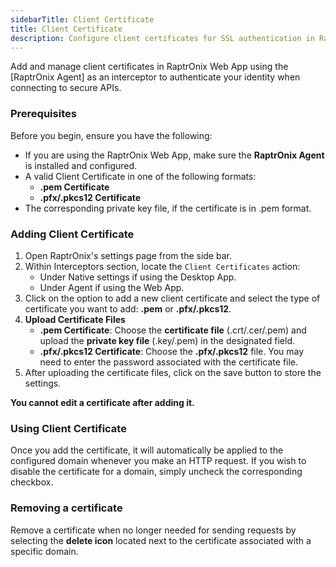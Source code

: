 ```yaml
---
sidebarTitle: Client Certificate
title: Client Certificate
description: Configure client certificates for SSL authentication in RaptrOnix.
---
```


Add and manage client certificates  in RaptrOnix Web App using the [RaptrOnix Agent] as an interceptor to authenticate your identity when connecting to secure APIs.

### Prerequisites

Before you begin, ensure you have the following:

- If you are using the RaptrOnix Web App, make sure the **RaptrOnix Agent** is installed and configured.
- A valid Client Certificate in one of the following formats:
    - **.pem Certificate**
    - **.pfx/.pkcs12 Certificate**
- The corresponding private key file, if the certificate is in .pem format.

### Adding Client Certificate

1. Open RaptrOnix's settings page from the side bar.
2. Within Interceptors section, locate the `Client Certificates` action:
    - Under Native settings if using the Desktop App.
    - Under Agent if using the Web App.
3. Click on the option to add a new client certificate and select the type of certificate you want to add: **.pem** or **.pfx/.pkcs12**.
4. **Upload Certificate Files**
    - **.pem Certificate**: Choose the **certificate file** (.crt/.cer/.pem) and upload the **private key file** (.key/.pem) in the designated field.
    - **.pfx/.pkcs12 Certificate**: Choose the **.pfx/.pkcs12** file. You may need to enter the password associated with the certificate file.
5. After uploading the certificate files, click on the save button to store the settings.

<Warning> **You cannot edit a certificate after adding it.** </Warning>

### Using Client Certificate

Once you add the certificate, it will automatically be applied to the configured domain whenever you make an HTTP request. If you wish to disable the certificate for a domain, simply uncheck the corresponding checkbox.

### Removing a certificate

Remove a certificate when no longer needed for sending requests by selecting the **delete icon** located next to the certificate associated with a specific domain.